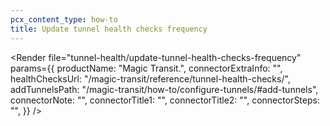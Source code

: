 ```yaml
---
pcx_content_type: how-to
title: Update tunnel health checks frequency
---
```



<Render
	file="tunnel-health/update-tunnel-health-checks-frequency"
	params={{
		productName: "Magic Transit.",
		connectorExtraInfo: "",
		healthChecksUrl: "/magic-transit/reference/tunnel-health-checks/",
		addTunnelsPath: "/magic-transit/how-to/configure-tunnels/#add-tunnels",
		connectorNote: "",
		connectorTitle1: "",
		connectorTitle2: "",
		connectorSteps: "",
	}}
/>
